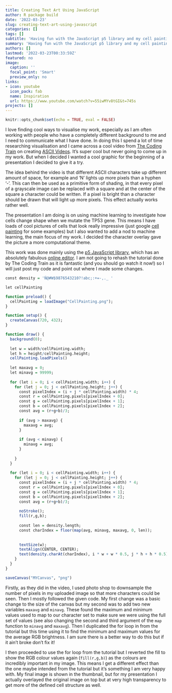 ```yaml
---
title: Creating Text Art Using JavaScript
author: R package build
date: '2022-03-23'
slug: creating-text-art-using-javascript
categories: []
tags: []
subtitle: 'Having fun with the JavaScript p5 library and my cell painting pictures'
summary: 'Having fun with the JavaScript p5 library and my cell painting pictures'
authors: []
lastmod: '2022-03-23T00:33:59Z'
featured: no
image:
  caption: ''
  focal_point: 'Smart'
  preview_only: no
links:
- icon: youtube
  icon_pack: fab
  name: Inspiration
  url: https://www.youtube.com/watch?v=55iwMYv8tGI&t=745s
projects: []
---
```


```r
knitr::opts_chunk$set(echo = TRUE, eval = FALSE)
```

I love finding cool ways to visualise my work, especially as I am often working with people who have a completely different background to me and I need to communicate what I have done. In doing this I spend a lot of time researching visualisation and I came across a cool video from [The Coding Train](https://www.youtube.com/channel/UCvjgXvBlbQiydffZU7m1_aw) on creating [ASCII Videos](https://www.youtube.com/watch?v=55iwMYv8tGI&t=745s). It's super cool but never going to come up in my work. But when I decided I wanted a cool graphic for the beginning of a presentation I decided to give it a try.

The idea behind the video is that different ASCII characters take up different amount of space, for example and 'N' lights up more pixels than a hyphen '-'. This can then be used as a primitive form of shading, in that every pixel of a grayscale image can be replaced with a square and at the center of the square a character could be written. If a pixel is bright than a character should be drawn that will light up more pixels. This effect actually works rather well.

The presentation I am doing is on using machine learning to investigate how cells change shape when we mutate the TP53 gene. This means I have loads of cool pictures of cells that look really impressive (just google [cell painting](https://www.google.com/search?q=cell+painting+fluorescence&tbm=isch&ved=2ahUKEwjyysWvg9v2AhVF44UKHbl5AuEQ2-cCegQIABAA&oq=cell+painting+fluorescence&gs_lcp=CgNpbWcQAzoHCCMQ7wMQJzoFCAAQgAQ6BggAEAUQHjoECAAQHjoGCAAQCBAeUKA6WLyDAWD0hwFoC3AAeACAAV6IAeILkgECMjSYAQCgAQGqAQtnd3Mtd2l6LWltZ8ABAQ&sclient=img&ei=bHA6YvLkFcXGlwS584mIDg&bih=787&biw=1440&client=firefox-b-d) for some examples) but I also wanted to add a nod to machine learning, the main focus of my work. I decided the character overlay gave the picture a more computational theme.

This work was done mainly using the [p5 JavaScript library](https://p5js.org/), which has an absolutely fabulous [online editor](https://editor.p5js.org/). I am not going to rehash the tutorial done by The Coding Train as it is fantastic (and you should go watch it now!) so I will just post my code and point out where I made some changes.

```r
const density = 'Ñ@#W$9876543210?!abc;:+=-,._ '

let cellPainting

function preload() {
  cellPainting = loadImage("CellPainting.png");
}

function setup() {
  createCanvas(720, 432);
}

function draw() {
  background(0);
  
  let w = width/cellPainting.width;
  let h = height/cellPainting.height;
  cellPainting.loadPixels()
  
  let maxavg = 0;
  let minavg = 99999;
  
  for (let i = 0; i < cellPainting.width; i++) {
    for (let j = 0; j < cellPainting.height; j++) {
      const pixelIndex = (i + j * cellPainting.width) * 4;
      const r = cellPainting.pixels[pixelIndex + 0];
      const g = cellPainting.pixels[pixelIndex + 1];
      const b = cellPainting.pixels[pixelIndex + 2];
      const avg = (r+g+b)/3;
      
      if (avg > maxavg) {
        maxavg = avg;
      }
      
      if (avg < minavg) {
        minavg = avg;
      }
      
    }
  }
  
  for (let i = 0; i < cellPainting.width; i++) {
    for (let j = 0; j < cellPainting.height; j++) {
      const pixelIndex = (i + j * cellPainting.width) * 4;
      const r = cellPainting.pixels[pixelIndex + 0];
      const g = cellPainting.pixels[pixelIndex + 1];
      const b = cellPainting.pixels[pixelIndex + 2];
      const avg = (r+g+b)/3;
      
      noStroke();
      fill(r,g,b);
      
      const len = density.length;
      const charIndex = floor(map(avg, minavg, maxavg, 0, len));
      
      
      textSize(w);
      textAlign(CENTER, CENTER);
      text(density.charAt(charIndex), i * w + w * 0.5, j * h + h * 0.5);
    }
  }
}

saveCanvas("MYCanvas", "png")
```

Firstly, as they did in the video, I used photo shop to downsample the number of pixels in my uploaded image so that more characters could be seen. Then I mostly followed the given code. My first change was a basic change to the size of the canvas but my second was to add two new variables `maxavg` and `minavg`. These found the maximum and minimum values used to map to our character set to make sure we were using the full set of values (see also changing the second and third argument of the `map` function to `minavg` and `maxavg`). Then I duplicated the for loop in from the tutorial but this time using it to find the minimum and maximum values for the average RGB brightness. I am sure there is a better way to do this but if it ain't broke don't fix it!

I then proceeded to use the for loop from the tutorial but I reverted the fill to show the RGB colour values again (`fill(r,g,b)`) as the colours are incredibly important in my image. This means I get a different effect than the one maybe intended from the tutorial but it's something I am very happy with. My final image is shown in the thumbnail, but for my presentation I actually overlayed the original image on top but at very high transparency to get more of the defined cell structure as well.








